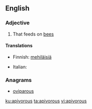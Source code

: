 ==English==

===Adjective===
{{en-adj}}

# That feeds on [[bee]]s

====Translations====
{{trans-top|that feeds on bees}}
* Finnish: [[mehiläinen|mehiläisiä]] {{t+|fi|syövä}}
{{trans-mid}}
* Italian: {{t|it|apivoro}}
{{trans-bottom}}

===Anagrams===
* [[oviparous#English|oviparous]]

[[ku:apivorous]]
[[ta:apivorous]]
[[vi:apivorous]]